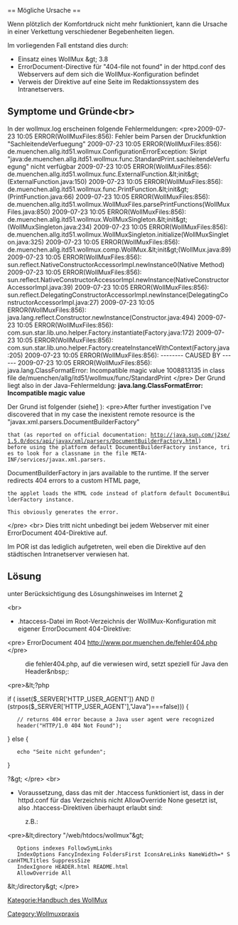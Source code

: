 <?xml version="1.0"?><api><query><normalized><n from="WollMux_Komfortdruck_geht_nicht_(Problem_und_Lösung)" to="WollMux Komfortdruck geht nicht (Problem und Lösung)" /></normalized><pages><page pageid="114" ns="0" title="WollMux Komfortdruck geht nicht (Problem und Lösung)"><revisions><rev contentformat="text/x-wiki" contentmodel="wikitext" xml:space="preserve">== Mögliche Ursache  ==

Wenn plötzlich der Komfortdruck nicht mehr funktioniert, kann die Ursache in einer Verkettung verschiedener Begebenheiten liegen. 

Im vorliegenden Fall entstand dies durch: 

*Einsatz eines WollMux &amp;gt; 3.8 
*ErrorDocument-Directive für &quot;404-file not found&quot; in der httpd.conf des Webservers auf dem sich die WollMux-Konfiguration befindet 
*Verweis der Direktive auf eine Seite im Redaktionssystem des Intranetservers.

== Symptome und Gründe&lt;br&gt;  ==

In der wollmux.log erscheinen folgende Fehlermeldungen: 
&lt;pre&gt;2009-07-23 10:05 ERROR(WollMuxFiles:856): Fehler beim Parsen der Druckfunktion &quot;SachleitendeVerfuegung&quot;
2009-07-23 10:05 ERROR(WollMuxFiles:856): de.muenchen.allg.itd51.wollmux.ConfigurationErrorException: Skript &quot;java:de.muenchen.allg.itd51.wollmux.func.StandardPrint.sachleitendeVerfuegung&quot; nicht verfügbar
2009-07-23 10:05 ERROR(WollMuxFiles:856): de.muenchen.allg.itd51.wollmux.func.ExternalFunction.&amp;lt;init&amp;gt;(ExternalFunction.java:150)
2009-07-23 10:05 ERROR(WollMuxFiles:856): de.muenchen.allg.itd51.wollmux.func.PrintFunction.&amp;lt;init&amp;gt;(PrintFunction.java:66)
2009-07-23 10:05 ERROR(WollMuxFiles:856): de.muenchen.allg.itd51.wollmux.WollMuxFiles.parsePrintFunctions(WollMuxFiles.java:850)
2009-07-23 10:05 ERROR(WollMuxFiles:856): de.muenchen.allg.itd51.wollmux.WollMuxSingleton.&amp;lt;init&amp;gt;(WollMuxSingleton.java:234)
2009-07-23 10:05 ERROR(WollMuxFiles:856): de.muenchen.allg.itd51.wollmux.WollMuxSingleton.initialize(WollMuxSingleton.java:325)
2009-07-23 10:05 ERROR(WollMuxFiles:856): de.muenchen.allg.itd51.wollmux.comp.WollMux.&amp;lt;init&amp;gt;(WollMux.java:89)
2009-07-23 10:05 ERROR(WollMuxFiles:856): sun.reflect.NativeConstructorAccessorImpl.newInstance0(Native Method)
2009-07-23 10:05 ERROR(WollMuxFiles:856): sun.reflect.NativeConstructorAccessorImpl.newInstance(NativeConstructorAccessorImpl.java:39)
2009-07-23 10:05 ERROR(WollMuxFiles:856): sun.reflect.DelegatingConstructorAccessorImpl.newInstance(DelegatingConstructorAccessorImpl.java:27)
2009-07-23 10:05 ERROR(WollMuxFiles:856): java.lang.reflect.Constructor.newInstance(Constructor.java:494)
2009-07-23 10:05 ERROR(WollMuxFiles:856): com.sun.star.lib.uno.helper.Factory.instantiate(Factory.java:172)
2009-07-23 10:05 ERROR(WollMuxFiles:856): com.sun.star.lib.uno.helper.Factory.createInstanceWithContext(Factory.java:205)
2009-07-23 10:05 ERROR(WollMuxFiles:856): -------- CAUSED BY ------
2009-07-23 10:05 ERROR(WollMuxFiles:856): java.lang.ClassFormatError: Incompatible magic value 1008813135 in class file de/muenchen/allg/itd51/wollmux/func/StandardPrint
&lt;/pre&gt; 
Der Grund liegt also in der Java-Fehlermeldung: '''java.lang.ClassFormatError: Incompatible magic value''' 

Der Grund ist folgender (siehe[http://forums.sun.com/thread.jspa?threadID=640927] ): 
&lt;pre&gt;After further investigation I've discovered that in my case the inexistent remote resource is the &quot;javax.xml.parsers.DocumentBuilderFactory&quot;
 that (as reported on official documentation: http://java.sun.com/j2se/1.5.0/docs/api/javax/xml/parsers/DocumentBuilderFactory.html)
 before using the platform default DocumentBuilderFactory instance, tries to look for a classname in the file META-INF/services/javax.xml.parsers.
DocumentBuilderFactory in jars available to the runtime.
If the server redirects 404 errors to a custom HTML page,


 the applet loads the HTML code instead of platform default DocumentBuilderFactory instance.


 This obviously generates the error.

&lt;/pre&gt; 
&lt;br&gt; Dies tritt nicht unbedingt bei jedem Webserver mit einer ErrorDocument 404-Direktive auf. 

Im POR ist das lediglich aufgetreten, weil eben die Direktive auf den städtischen Intranetserver verwiesen hat. 

== Lösung  ==

unter Berücksichtigung des Lösungshinweises im Internet [http://forums.sun.com/thread.jspa?threadID=640927] 

&lt;br&gt; 

*.htaccess-Datei im Root-Verzeichnis der WollMux-Konfiguration mit eigener ErrorDocument 404-Direktive:
&lt;pre&gt; ErrorDocument 404 http://www.por.muenchen.de/fehler404.php
&lt;/pre&gt; 
:die fehler404.php, auf die verwiesen wird, setzt speziell für Java den Header&amp;nbsp;:
&lt;pre&gt;&amp;lt;?php

if ( isset($_SERVER['HTTP_USER_AGENT']) AND (!(strpos($_SERVER['HTTP_USER_AGENT'],&quot;Java&quot;)===false))) {
	// returns 404 error because a Java user agent were recognized
	header(&quot;HTTP/1.0 404 Not Found&quot;);
} else {
	echo &quot;Seite nicht gefunden&quot;;
}

?&amp;gt;
&lt;/pre&gt; 
&lt;br&gt; 

*Voraussetzung, dass das mit der .htaccess funktioniert ist, dass in der httpd.conf für das Verzeichnis nicht AllowOverride None gesetzt ist, also .htaccess-Direktiven überhaupt erlaubt sind:

:z.B.:
&lt;pre&gt;&amp;lt;directory &quot;/web/htdocs/wollmux&quot;&amp;gt;

    Options indexes FollowSymLinks
    IndexOptions FancyIndexing FoldersFirst IconsAreLinks NameWidth=* ScanHTMLTitles SuppressSize
    IndexIgnore HEADER.html README.html
    AllowOverride All
&amp;lt;/directory&amp;gt;
&lt;/pre&gt;


[[Category:Wollmuxpraxis]]
[[Kategorie:Handbuch des WollMux]]</rev></revisions></page></pages></query></api>